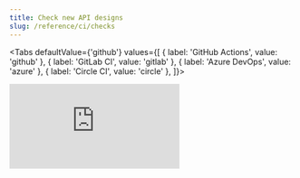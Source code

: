 ```yaml
---
title: Check new API designs
slug: /reference/ci/checks
---
```




<Tabs defaultValue={'github'} values={[
  { label: 'GitHub Actions', value: 'github' },
  { label: 'GitLab CI', value: 'gitlab' },
  { label: 'Azure DevOps', value: 'azure' },
  { label: 'Circle CI', value: 'circle' },
]}>
  <TabItem value="github">
   <iframe
      style={{width: '100%', height: 800}}
      src="https://portal.productboard.com/jrfqari9tbyg5hzpygihtwp4/c/34-optic-integration-with-your-ci?utm_medium=social&utm_source=portal_share"
      frameBorder="0"
    />
  </TabItem>

  <TabItem value="gitlab">
    <iframe
      style={{width: '100%', height: 800}}
      src="https://portal.productboard.com/jrfqari9tbyg5hzpygihtwp4/c/13-gitlab-ci-workflow-support"
      frameBorder="0"
    />
  </TabItem>

  <TabItem value="circle">
    <iframe
      style={{width: '100%', height: 800}}
      frameBorder="0" src="https://portal.productboard.com/jrfqari9tbyg5hzpygihtwp4/c/14-support-circle-ci"
    />
  </TabItem>

  <TabItem value="azure">
    <iframe
      style={{width: '100%', height: 800}}
      frameBorder="0" src="https://portal.productboard.com/jrfqari9tbyg5hzpygihtwp4/c/15-azure-devops"
      frameBorder="0"
    />
  </TabItem>

</Tabs>
